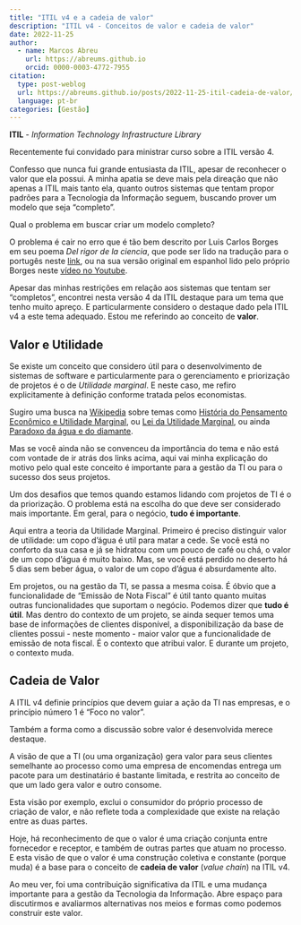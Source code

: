 ```yaml
---
title: "ITIL v4 e a cadeia de valor"
description: "ITIL v4 - Conceitos de valor e cadeia de valor"
date: 2022-11-25
author: 
  - name: Marcos Abreu
    url: https://abreums.github.io
    orcid: 0000-0003-4772-7955
citation:
  type: post-weblog
  url: https://abreums.github.io/posts/2022-11-25-itil-cadeia-de-valor/
  language: pt-br
categories: [Gestão]
---
```


**ITIL** - _Information Technology Infrastructure Library_

Recentemente fui convidado para ministrar curso sobre a ITIL versão 4.

Confesso que nunca fui grande entusiasta da ITIL, apesar de reconhecer o valor que ela possui. A minha apatia se deve mais pela direação que não apenas a ITIL mais tanto ela, quanto outros sistemas que tentam propor padrões para a Tecnologia da Informação seguem, buscando prover um modelo que seja "completo".

Qual o problema em buscar criar um modelo completo?

O problema é cair no erro que é tão bem descrito por Luis Carlos Borges em seu poema *Del rigor de la ciencia*, que pode ser lido na tradução para o portugês neste [link](https://cosmosecontexto.org.br/do-rigor-da-ciencia/), ou na sua versão original em espanhol lido pelo próprio Borges neste [vídeo no Youtube](https://www.youtube.com/watch?v=zwDA3GmcwJU).

Apesar das minhas restrições em relação aos sistemas que tentam ser "completos", encontrei nesta versão 4 da ITIL destaque para um tema que tenho muito apreço. E particularmente considero o destaque dado pela ITIL v4 a este tema adequado. Estou me referindo ao conceito de **valor**.

## Valor e Utilidade

Se existe um conceito que considero útil para o desenvolvimento de sistemas de software e particularmente para o gerenciamento e priorização de projetos é o de *Utilidade marginal*. E neste caso, me refiro explicitamente à definição conforme tratada pelos economistas.

Sugiro uma busca na [Wikipedia](https://pt.wikipedia.org/wiki/Hist%C3%B3ria_do_pensamento_econ%C3%B3mico#Utilidade_marginal) sobre temas como [História do Pensamento Econômico e Utilidade Marginal](https://pt.wikipedia.org/wiki/Hist%C3%B3ria_do_pensamento_econ%C3%B3mico#Utilidade_marginal), ou [Lei da Utilidade Marginal](https://pt.wikipedia.org/wiki/Lei_da_utilidade_marginal), ou ainda [Paradoxo da água e do diamante](https://pt.wikipedia.org/wiki/Paradoxo_da_%C3%A1gua_e_do_diamante).

Mas se você ainda não se convenceu da importância do tema e não está com vontade de ir atrás dos links acima, aqui vai minha explicação do motivo pelo qual este conceito é importante para a gestão da TI ou para o sucesso dos seus projetos.

Um dos desafios que temos quando estamos lidando com projetos de TI é o da priorização. O problema está na escolha do que deve ser considerado mais importante. Em geral, para o negócio, **tudo é importante**.

Aqui entra a teoria da Utilidade Marginal. Primeiro é preciso distinguir valor de utilidade: um copo d'água é util para matar a cede. Se você está no conforto da sua casa e já se hidratou com um pouco de café ou chá, o valor de um copo d'água é muito baixo. Mas, se você está perdido no deserto há 5 dias sem beber água, o valor de um copo d'água é absurdamente alto.

Em projetos, ou na gestão da TI, se passa a mesma coisa. É óbvio que a funcionalidade de "Emissão de Nota Fiscal" é útil tanto quanto muitas outras funcionalidades que suportam o negócio. Podemos dizer que **tudo é útil**. Mas dentro do contexto de um projeto, se ainda sequer temos uma base de informações de clientes disponível, a disponibilização da base de clientes possui - neste momento - maior valor que a funcionalidade de emissão de nota fiscal. É o contexto que atribui valor. E durante um projeto, o contexto muda.

## Cadeia de Valor

A ITIL v4 definie princípios que devem guiar a ação da TI nas empresas, e o princípio número 1 é "Foco no valor".

Também a forma como a discussão sobre valor é desenvolvida merece destaque.

A visão de que a TI (ou uma organização) gera valor para seus clientes semelhante ao processo como uma empresa de encomendas entrega um pacote para um destinatário é bastante limitada, e restrita ao conceito de que um lado gera valor e outro consome.

Esta visão por exemplo, exclui o consumidor do próprio processo de criação de valor, e não reflete toda a complexidade que existe na relação entre as duas partes.

Hoje, há reconhecimento de que o valor é uma criação conjunta entre fornecedor e receptor, e também de outras partes que atuam no processo. E esta visão de que o valor é uma construção coletiva e constante (porque muda) é a base para o conceito de **cadeia de valor** (*value chain*) na ITIL v4.

Ao meu ver, foi uma contribuição significativa da ITIL e uma mudança importante para a gestão da Tecnologia da Informação. Abre espaço para discutirmos e avaliarmos alternativas nos meios e formas como podemos construir este valor.
